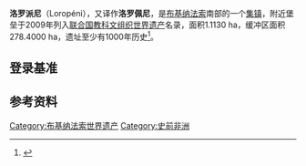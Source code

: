 {{世界遺産概要表
|site_img = 2016.05-441-131ap wall Loropéni Ruins nr.Loropéni(Poni Prv.),BF sun15may2016-1106h.jpg
|site_img_capt = 
|site_img_width = 275px
|zh_name = 洛罗派尼遗址
|en_name = The Ruins of Loropéni
|fr_name = Les ruines de Loropéni
| country = {{BFA}}
| Region = 非洲
|area = 1.1130 ha
|criterion_c = (3)
|rg_year = 2009年
|ex_rg_year = 
|remarks = 
|url_no = 1225
|map_img =
|map_img_width = 275px
|}}

'''洛罗派尼'''（Loropéni），又译作'''洛罗佩尼'''，是[[布基纳法索|布基纳法索]]南部的一个[[集镇|集镇]]，附近堡垒于2009年列入[[联合国教科文组织|联合国教科文组织]][[世界遗产|世界遗产]]名录，面积1.1130 ha，缓冲区面积278.4000 ha，遗址至少有1000年历史<ref>{{cite web|title=洛罗派尼遗址|url=http://www.guwh.com/c/c3701.htm|accessdate=2011-04-23|deadurl=yes|archiveurl=https://web.archive.org/web/20111021125929/http://www.guwh.com/c/c3701.htm|archivedate=2011-10-21}}</ref>。

==登录基准==
{{世界遗产基准|3}}

==参考资料==
{{reflist}}

{{coord|10|18|N|3|32|W|region:BF_type:city_source:enwiki-GNS|display=title}}
{{世界遗产小作品}}
{{布吉納法索世界遺產}}

[[Category:布基纳法索世界遗产|Category:布基纳法索世界遗产]]
[[Category:史前非洲|Category:史前非洲]]